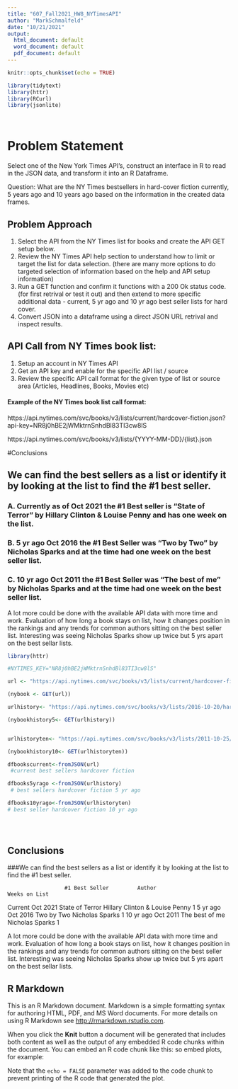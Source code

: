 ```yaml
---
title: "607_Fall2021_HW8_NYTimesAPI"
author: "MarkSchmalfeld"
date: "10/21/2021"
output:
  html_document: default
  word_document: default
  pdf_document: default
---
```


```r
knitr::opts_chunk$set(echo = TRUE)
```

```r

library(tidytext)
library(httr)
library(RCurl)
library(jsonlite)




```

# Problem Statement

Select one of the New York Times API's, construct an interface in R to read in the JSON data, and transform it into an R Dataframe.

Question:  What are the NY Times bestsellers in hard-cover fiction currently, 5 years ago and 10 years ago based on the information in the created data frames. 

## Problem Approach

1) Select the API from the NY Times list for books and create the API GET setup below.
2) Review the NY Times API help section to understand how to limit or target the list for data selection. (there are many more options to do targeted selection of information based on the help and API setup information)
3) Run a GET function and confirm it functions with a 200 Ok status code.  (for first retrival or test it out) and then extend to more specific additional data - current, 5 yr ago and 10 yr ago best seller lists for hard cover.
4) Convert JSON into a dataframe using a direct JSON URL retrival and inspect results.



## API Call from NY Times book list:

1) Setup an account in NY Times API
2) Get an API key and enable for the specific API list / source
3) Review the specific API call format for the given type of list or source area (Articles, Headlines, Books, Movies etc)

#### Example of the NY Times book list call format:

https://api.nytimes.com/svc/books/v3/lists/current/hardcover-fiction.json?api-key=NR8j0hBE2jWMktrnSnhdBl83TI3cw8lS

https://api.nytimes.com/svc/books/v3/lists/{YYYY-MM-DD}/{list}.json 

#Conclusions

## We can find the best sellers as a list or identify it by looking at the list to find the #1 best seller.
 
### A. Currently as of Oct 2021 the #1 Best seller is  "State of Terror" by  Hillary Clinton & Louise Penny and has one week on the list.

### B. 5 yr ago Oct 2016 the #1 Best Seller was "Two by Two" by  Nicholas Sparks and at the time had one week on the best seller list.

### C. 10 yr ago Oct 2011 the #1 Best Seller was "The best of me" by Nicholas Sparks and at the time had one week on the best seller list. 

A lot more could be done with the available API data with more time and work.
Evaluation of how long a book stays on list, how it changes position in the rankings and any trends for common authors sitting on the best seller list.  Interesting was seeing Nicholas Sparks show up twice but 5 yrs apart on the best sellar lists.




```r

library(httr)

#NYTIMES_KEY="NR8j0hBE2jWMktrnSnhdBl83TI3cw8lS"

url <- "https://api.nytimes.com/svc/books/v3/lists/current/hardcover-fiction.json?api-key=NR8j0hBE2jWMktrnSnhdBl83TI3cw8lS"

(nybook <- GET(url))

urlhistory<- "https://api.nytimes.com/svc/books/v3/lists/2016-10-20/hardcover-fiction.json?api-key=NR8j0hBE2jWMktrnSnhdBl83TI3cw8lS"

(nybookhistory5<- GET(urlhistory))


urlhistoryten<- "https://api.nytimes.com/svc/books/v3/lists/2011-10-25/hardcover-fiction.json?api-key=NR8j0hBE2jWMktrnSnhdBl83TI3cw8lS"

(nybookhistory10<- GET(urlhistoryten))

dfbookscurrent<-fromJSON(url)
 #current best sellers hardcover fiction

dfbooks5yrago <-fromJSON(urlhistory)
 # best sellers hardcover fiction 5 yr ago

dfbooks10yrago<-fromJSON(urlhistoryten)
# best seller hardcover fiction 10 yr ago


    
```




## Conclusions

###We can find the best sellers as a list or identify it by looking at the list to find the #1 best seller.

                      #1 Best Seller         Author                            Weeks on List   
Current  Oct 2021     State of Terror     Hillary Clinton & Louise Penny            1
5 yr ago Oct 2016     Two by Two          Nicholas Sparks                           1
10 yr ago Oct 2011    The best of me      Nicholas Sparks                           1

A lot more could be done with the available API data with more time and work.
Evaluation of how long a book stays on list, how it changes position in the rankings and any trends for common authors sitting on the best seller list.  Interesting was seeing Nicholas Sparks show up twice but 5 yrs apart on the best sellar lists.



## R Markdown

This is an R Markdown document. Markdown is a simple formatting syntax for authoring HTML, PDF, and MS Word documents. For more details on using R Markdown see <http://rmarkdown.rstudio.com>.

When you click the **Knit** button a document will be generated that includes both content as well as the output of any embedded R code chunks within the document. You can embed an R code chunk like this:
so embed plots, for example:

Note that the `echo = FALSE` parameter was added to the code chunk to prevent printing of the R code that generated the plot.
